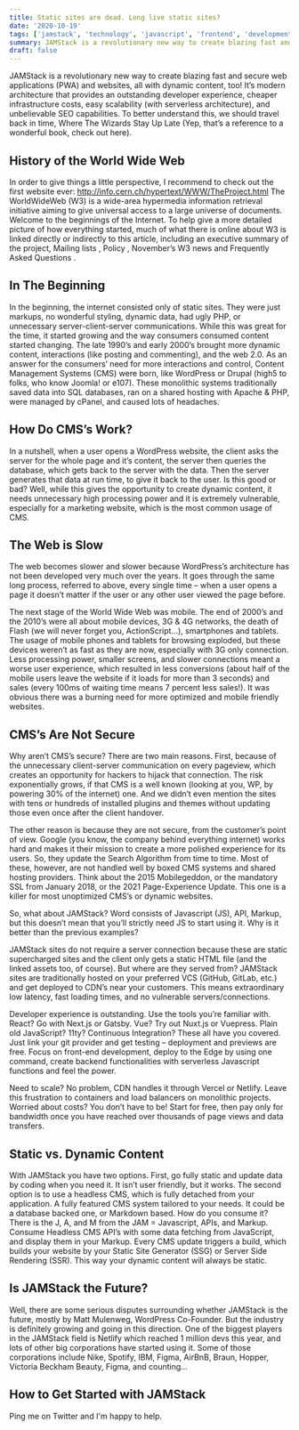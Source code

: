 ```yaml
---
title: Static sites are dead. Long live static sites?
date: '2020-10-19'
tags: ['jamstack', 'technology', 'javascript', 'frontend', 'development', 'opinion']
summary: JAMStack is a revolutionary new way to create blazing fast and secure web applications (PWA) and websites.
draft: false
---
```


JAMStack is a revolutionary new way to create blazing fast and secure web applications (PWA) and websites, all
with dynamic content, too! It’s modern architecture that provides an outstanding developer experience, cheaper
infrastructure costs, easy scalability (with serverless architecture), and unbelievable SEO capabilities. To better
understand this, we should travel back in time, Where The Wizards Stay Up Late (Yep, that’s a reference to a
wonderful book, check out here).

## History of the World Wide Web

In order to give things a little perspective, I recommend to check out the first website ever:
http://info.cern.ch/hypertext/WWW/TheProject.html
The WorldWideWeb (W3) is a wide-area hypermedia information retrieval initiative aiming to give universal
access to a large universe of documents. Welcome to the beginnings of the Internet.
To help give a more detailed picture of how everything started, much of what there is online about W3 is linked
directly or indirectly to this article, including an executive summary of the project, Mailing lists , Policy ,
November’s W3 news and Frequently Asked Questions .

## In The Beginning

In the beginning, the internet consisted only of static sites. They were just markups, no wonderful styling,
dynamic data, had ugly PHP, or unnecessary server-client-server communications. While this was great for the
time, it started growing and the way consumers consumed content started changing. The late 1990’s and early
2000’s brought more dynamic content, interactions (like posting and commenting), and the web 2.0.
As an answer for the consumers’ need for more interactions and control, Content Management Systems (CMS)
were born, like WordPress or Drupal (high5 to folks, who know Joomla! or e107). These monolithic systems
traditionally saved data into SQL databases, ran on a shared hosting with Apache & PHP, were managed by
cPanel, and caused lots of headaches.

## How Do CMS’s Work?

In a nutshell, when a user opens a WordPress  website, the client asks the server for the whole page and it’s
content, the server then queries the database, which gets back to the server with the data. Then the server
generates that data at run time, to give it back to the user. Is this good or bad? Well, while this gives the
opportunity to create dynamic content, it needs unnecessary high processing power and it is extremely
vulnerable, especially for a marketing website, which is the most common usage of  CMS.

## The Web is Slow

The web becomes slower and slower because WordPress’s architecture has not been developed very much over
the years. It goes through the same long process, referred to above, every single time – when a user opens a page
it doesn’t matter if the user or any other user viewed the page before.

The next stage of the World Wide Web was mobile. The end of 2000’s and the 2010’s were all about mobile
devices, 3G & 4G networks, the death of Flash (we will never forget you, ActionScript…), smartphones and tablets.
The usage of mobile phones and tablets for browsing exploded, but these devices weren’t as fast as they are now,
especially with 3G only connection. Less processing power, smaller screens, and slower connections meant a
worse user experience, which resulted in less conversions (about half of the mobile users leave the website if it
loads for more than 3 seconds) and sales (every 100ms of waiting time means 7 percent less sales!). It was
obvious there was a burning need for more optimized and mobile friendly websites.

## CMS’s Are Not Secure

Why aren’t CMS’s secure? There are two main reasons. First, because of the unnecessary client-server
communication on every pageview, which creates an opportunity for hackers to hijack that connection. The risk
exponentially grows, if that CMS is a well known (looking at you, WP, by powering 30% of the internet) one. And
we didn’t even mention the sites with tens or hundreds of installed plugins and themes without updating those
even once after the client handover.

The other reason is because they are not secure, from the customer’s point of view. Google (you know, the
company behind everything internet) works hard and makes it their mission to create a more polished experience
for its users. So, they update the Search Algorithm from time to time. Most of these, however, are not handled
well by boxed CMS systems and shared hosting providers. Think about the 2015 Mobilegeddon, or the mandatory
SSL from January 2018, or the 2021 Page-Experience Update. This one is a killer for most unoptimized CMS’s or
dynamic websites.

So, what about JAMStack? Word consists of Javascript (JS), API, Markup, but this doesn’t mean that you’ll strictly
need JS to start using it. Why is it better than the previous examples?

JAMStack sites do not require a server connection because these are static supercharged sites and the client only
gets a static HTML file (and the linked assets too, of course). But where are they served from? JAMStack sites are
traditionally hosted on your preferred VCS (GitHub, GitLab, etc.) and get deployed to CDN’s near your customers.
This means extraordinary low latency, fast loading times, and no vulnerable servers/connections.

Developer experience is outstanding. Use the tools you’re familiar with. React? Go with Next.js or Gatsby. Vue?
Try out Nuxt.js or Vuepress. Plain old JavaScript? 11ty? Continuous Integration? These all have you covered. Just
link your git provider and get testing – deployment and previews are free. Focus on front-end development,
deploy to the Edge by using one command, create backend functionalities with serverless Javascript functions
and feel the power.

Need to scale? No problem, CDN handles it through Vercel or Netlify. Leave this frustration to containers and load
balancers on monolithic projects. Worried about costs? You don’t have to be! Start for free, then pay only for
bandwidth once you have reached over thousands of page views and data transfers.

## Static vs. Dynamic Content

With JAMStack you have two options. First, go fully static and update data by coding when you need it. It isn’t
user friendly, but it works. The second option is to use a headless CMS, which is fully detached from your
application. A fully featured CMS system tailored to your needs. It could be a database backed one, or Markdown
based. How do you consume it? There is the J, A, and M from the JAM = Javascript, APIs, and Markup. Consume
Headless CMS API’s with some data fetching from JavaScript, and display them in your Markup. Every CMS
update triggers a build, which builds your website by your Static Site Generator (SSG) or Server Side Rendering
(SSR). This way your dynamic content will always be static.

## Is JAMStack the Future?

Well, there are some serious disputes surrounding whether JAMStack is the future, mostly by Matt Mulenweg,
WordPress Co-Founder. But the industry is definitely growing and going in this direction. One of the biggest
players in the JAMStack field is Netlify which reached 1 million devs this year, and lots of other big corporations
have started using it. Some of those corporations include Nike, Spotify, IBM, Figma, AirBnB, Braun, Hopper,
Victoria Beckham Beauty, Figma, and counting…

## How to Get Started with JAMStack

Ping me on Twitter and I'm happy to help.